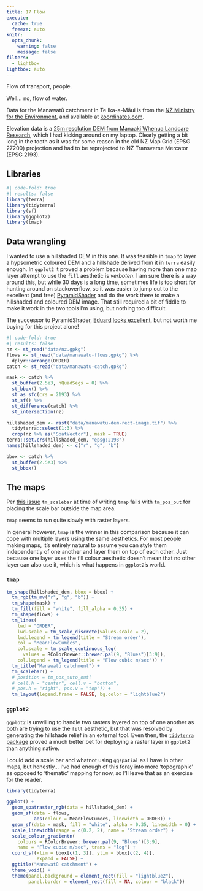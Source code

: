 ```yaml
---
title: 17 Flow
execute: 
  cache: true
  freeze: auto
knitr:
  opts_chunk: 
    warning: false
    message: false
filters:
  - lightbox
lightbox: auto
---
```


Flow of transport, people.

Well... no, flow of water.

Data for the Manawatū catchment in Te Ika-a-Māui is from the [NZ Ministry for the Environment](https://environment.govt.nz/), and available at [koordinates.com](https://koordinates.com/from/data.mfe.govt.nz/layer/53309-river-flows/). 

Elevation data is a [25m resolution DEM from Manaaki Whenua Landcare Research](https://lris.scinfo.org.nz/layer/48131-nzdem-north-island-25-metre/), which I had kicking around on my laptop. Clearly getting a bit long in the tooth as it was for some reason in the old NZ Map Grid (EPSG 27200) projection and had to be reprojected to NZ Transverse Mercator (EPSG 2193).

## Libraries
```r
#| code-fold: true
#| results: false
library(terra)
library(tidyterra)
library(sf)
library(ggplot2)
library(tmap)
```

## Data wrangling
I wanted to use a hillshaded DEM in this one. It was feasible in `tmap` to layer a hypsometric coloured DEM and a hillshade derived from it in `terra` easily enough. In `ggplot2` it proved a problem because having more than one map layer attempt to use the `fill` aesthetic is _verboten_. I am sure there is a way around this, but while 30 days is a long time, sometimes life is too short for hunting around on stackoverflow, so it was easier to jump out to the excellent (and free) [PyramidShader](http://terraincartography.com/PyramidShader/) and do the work there to make a hillshaded and coloured DEM image. That still required a bit of fiddle to make it work in the two tools I'm using, but nothing too difficult.

The successor to PyramidShader, [Eduard](https://eduard.earth/) [looks excellent](https://www.youtube.com/watch?v=Da6SY6XjRiA&t=3s), but not worth me buying for this project alone!

```r
#| code-fold: true
#| results: false
nz <- st_read("data/nz.gpkg")
flows <- st_read("data/manawatu-flows.gpkg") %>%
  dplyr::arrange(ORDER)
catch <- st_read("data/manawatu-catch.gpkg")

mask <- catch %>%
  st_buffer(2.5e3, nQuadSegs = 0) %>%
  st_bbox() %>%
  st_as_sfc(crs = 2193) %>%
  st_sf() %>%
  st_difference(catch) %>%
  st_intersection(nz)

hillshaded_dem <- rast("data/manawatu-dem-rect-image.tif") %>%
  tidyterra::select(1:3) %>%
  crop(nz %>% as("SpatVector"), mask = TRUE)
terra::set.crs(hillshaded_dem, "epsg:2193")
names(hillshaded_dem) <- c("r", "g", "b")

bbox <- catch %>%
  st_buffer(2.5e3) %>%
  st_bbox()
```

## The maps
Per [this issue](https://github.com/r-tmap/tmap/issues/809) `tm_scalebar` at time of writing `tmap` fails with `tm_pos_out` for placing the scale bar outside the map area.

`tmap` seems to run quite slowly with raster layers.

In general however, `tmap` is the winner in this comparison because it can cope with multiple layers using the same aesthetics. For most people making maps, it's entirely natural to assume you can style them independently of one another and layer them on top of each other. Just because one layer uses the fill colour aesthetic doesn't mean that no other layer can also use it, which is what happens in `ggplot2`'s world.

### `tmap`
```r
tm_shape(hillshaded_dem, bbox = bbox) +
  tm_rgb(tm_mv("r", "g", "b")) +
  tm_shape(mask) +
  tm_fill(fill = "white", fill_alpha = 0.35) +
  tm_shape(flows) + 
  tm_lines(
    lwd = "ORDER", 
    lwd.scale = tm_scale_discrete(values.scale = 2),
    lwd.legend = tm_legend(title = "Stream order"),
    col = "MeanFlowCumecs", 
    col.scale = tm_scale_continuous_log(
      values = RColorBrewer::brewer.pal(9, "Blues")[3:9]),
    col.legend = tm_legend(title = "Flow cubic m/sec")) +
  tm_title("Manawatū catchment") +
  tm_scalebar() +
  # position = tm_pos_auto_out(
  # cell.h = "center", cell.v = "bottom",
  # pos.h = "right", pos.v = "top")) +
  tm_layout(legend.frame = FALSE, bg.color = "lightblue2")
```

### `ggplot2`
`ggplot2` is unwilling to handle two rasters layered on top of one another as both are trying to use the `fill` aesthetic, but that was resolved by generating the hillshade relief in an external tool. Even then, the [`tidyterra` package](https://dieghernan.github.io/tidyterra/index.html) proved a much better bet for deploying a raster layer in `ggplot2` than anything native.

I could add a scale bar and whatnot using `ggspatial` as I have in other maps, but honestly... I've had enough of this foray into more 'topographic' as opposed to 'thematic' mapping for now, so I'll leave that as an exercise for the reader.

```r
library(tidyterra)

ggplot() +
  geom_spatraster_rgb(data = hillshaded_dem) +
  geom_sf(data = flows, 
          aes(colour = MeanFlowCumecs, linewidth = ORDER)) +
  geom_sf(data = mask, fill = "white", alpha = 0.35, linewidth = 0) +
  scale_linewidth(range = c(0.2, 2), name = "Stream order") +
  scale_colour_gradientn(
    colours = RColorBrewer::brewer.pal(9, "Blues")[3:9],
    name = "Flow cubic m/sec", trans = "log") +
  coord_sf(xlim = bbox[c(1, 3)], ylim = bbox[c(2, 4)], 
           expand = FALSE) +
  ggtitle("Manawatū catchment") +
  theme_void() +
  theme(panel.background = element_rect(fill = "lightblue2"),
        panel.border = element_rect(fill = NA, colour = "black"))
```

